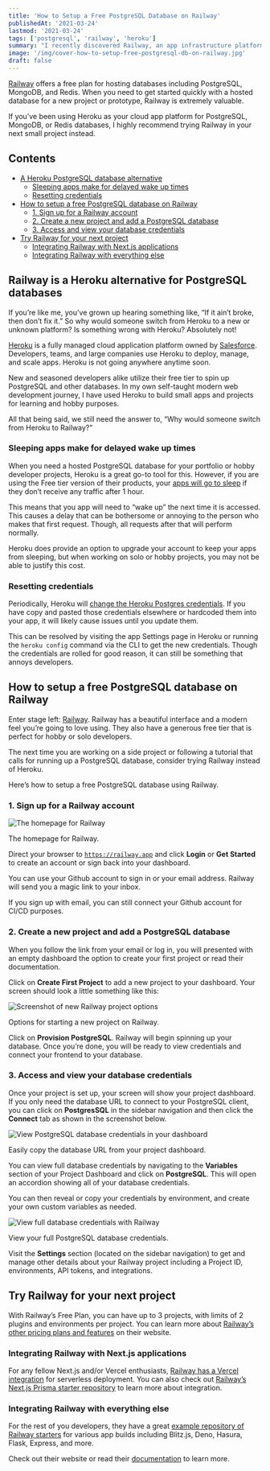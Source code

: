 ```yaml
---
title: 'How to Setup a Free PostgreSQL Database on Railway'
publishedAt: '2021-03-24'
lastmod: '2021-03-24'
tags: ['postgresql', 'railway', 'heroku']
summary: "I recently discovered Railway, an app infrastructure platform. Setup a free PostgreSQL database to use in your next project."
image: '/img/cover-how-to-setup-free-postgresql-db-on-railway.jpg'
draft: false
---
```


[Railway](https://railway.app/) offers a free plan for hosting databases including PostgreSQL, MongoDB, and Redis. When you need to get started quickly with a hosted database for a new project or prototype, Railway is extremely valuable.

If you’ve been using Heroku as your cloud app platform for PostgreSQL, MongoDB, or Redis databases, I highly recommend trying Railway in your next small project instead.

## Contents

- [A Heroku PostgreSQL database alternative](#railway-is-a-heroku-alternative-for-postgresql-databases)
  - [Sleeping apps make for delayed wake up times](#sleeping-apps-make-for-delayed-wake-up-times)
  - [Resetting credentials](#resetting-credentials)
- [How to setup a free PostgreSQL database on Railway](#how-to-setup-a-free-postgresql-database-on-railway)
  - [1. Sign up for a Railway account](#1-sign-up-for-a-railway-account)
  - [2. Create a new project and add a PostgreSQL database](#2-create-a-new-project-and-add-a-postgresql-database)
  - [3. Access and view your database credentials](#3-access-and-view-your-database-credentials)
- [Try Railway for your next project](#try-railway-for-your-next-project)
  - [Integrating Railway with Next.js applications](#integrating-railway-with-nextjs-applications)
  - [Integrating Railway with everything else](#integrating-railway-with-everything-else) 

## Railway is a Heroku alternative for PostgreSQL databases

If you’re like me, you’ve grown up hearing something like, “If it ain’t broke, then don’t fix it.” So why would someone switch from Heroku to a new or unknown platform? Is something wrong with Heroku? Absolutely not!

[Heroku](https://www.heroku.com/) is a fully managed cloud application platform owned by [Salesforce](https://www.salesforce.com/). Developers, teams, and large companies use Heroku to deploy, manage, and scale apps. Heroku is not going anywhere anytime soon.

New and seasoned developers alike utilize their free tier to spin up PostgreSQL and other databases. In my own self-taught modern web development journey, I have used Heroku to build small apps and projects for learning and hobby purposes.  

All that being said, we still need the answer to, “Why would someone switch from Heroku to Railway?”

### Sleeping apps make for delayed wake up times

When you need a hosted PostgreSQL database for your portfolio or hobby developer projects, Heroku is a great go-to tool for this. However, if you are using the Free tier version of their products, your [apps will go to sleep](https://blog.heroku.com/app_sleeping_on_heroku) if they don’t receive any traffic after 1 hour.

This means that you app will need to “wake up” the next time it is accessed. This causes a delay that can be bothersome or annoying to the person who makes that first request. Though, all requests after that will perform normally.

Heroku does provide an option to upgrade your account to keep your apps from sleeping, but when working on solo or hobby projects, you may not be able to justify this cost.

### Resetting credentials

Periodically, Heroku will [change the Heroku Postgres credentials](https://help.heroku.com/SMVK5PMS/why-have-my-heroku-postgres-credentials-changed). If you have copy and pasted those credentials elsewhere or hardcoded them into your app, it will likely cause issues until you update them.

This can be resolved by visiting the app Settings page in Heroku or running the `heroku config` command via the CLI to get the new credentials. Though the credentials are rolled for good reason, it can still be something that annoys developers.

##  How to setup a free PostgreSQL database on Railway

Enter stage left: [Railway](https://railway.app/). Railway has a beautiful interface and a modern feel you’re going to love using. They also have a generous free tier that is perfect for hobby or solo developers.

The next time you are working on a side project or following a tutorial that calls for running up a PostgreSQL database, consider trying Railway instead of Heroku.

Here’s how to setup a free PostgreSQL database using Railway.

### 1. Sign up for a Railway account

<Image
  alt="The homepage for Railway"
  src="/img/railway-homepage-screenshot.jpg"
  width={1200}
  height={528}
  priority
/>
<p className="text-sm italic text-center">The homepage for Railway.</p>


Direct your browser to [`https://railway.app`](https://railway.app/) and click **Login** or **Get Started** to create an account or sign back into your dashboard.

You can use your Github account to sign in or your email address. Railway will send you a magic link to your inbox.

If you sign up with email, you can still connect your Github account for CI/CD purposes.

### 2. Create a new project and add a PostgreSQL database
When you follow the link from your email or log in, you will presented with an empty dashboard the option to create your first project or read their documentation.

Click on **Create First Project** to add a new project to your dashboard. Your screen should look a little something like this:

<Image
  alt="Screenshot of new Railway project options"
  src="/img/new-railway-project-screenshot.jpg"
  width={1200}
  height={730}
  priority
/>
<p className="text-sm italic text-center">Options for starting a new project on Railway.</p>

Click on **Provision PostgreSQL**. Railway will begin spinning up your database. Once you’re done, you will be ready to view credentials and connect your frontend to your database.

### 3. Access and view your database credentials

Once your project is set up, your screen will show your project dashboard. If you only need the database URL to connect to your PostgreSQL client, you can click on **PostgresSQL** in the sidebar navigation and then click the **Connect** tab as shown in the screenshot below.

<Image
  alt="View PostgreSQL database credentials in your dashboard"
  src="/img/railway-db-credentials.jpg"
  width={1200}
  height={665}
  priority
/>
<p className="text-sm italic text-center">Easily copy the database URL from your project dashboard.</p>

You can view full database credentials by navigating to the **Variables** section of your Project Dashboard and click on **PostgreSQL**. This will open an accordion showing all of your database credentials.

You can then reveal or copy your credentials by environment, and create your own custom variables as needed.

<Image
  alt="View full database credentials with Railway"
  src="/img/full-database-credentials-from-railway.jpg"
  width={1200}
  height={593}
  priority
/>
<p className="text-sm italic text-center">View your full PostgreSQL database credentials.</p>

Visit the **Settings** section (located on the sidebar navigation) to get and manage other details about your Railway project including a Project ID, environments, API tokens, and integrations.

## Try Railway for your next project

With Railway’s Free Plan, you can have up to 3 projects, with limits of 2 plugins and environments per project. You can learn more about [Railway’s other pricing plans and features](https://railway.app/pricing) on their website.

### Integrating Railway with Next.js applications

For any fellow Next.js and/or Vercel enthusiasts, [Railway has a Vercel integration](https://docs.railway.app/deployment/serverless) for serverless deployment. You can also check out [Railway’s Next.js Prisma starter repository](https://github.com/railwayapp/starters/tree/master/examples/nextjs-prisma) to learn more about integration.

### Integrating Railway with everything else

For the rest of you developers, they have a great [example repository of Railway starters](https://github.com/railwayapp/starters/tree/master/examples) for various app builds including Blitz.js, Deno, Hasura, Flask, Express, and more.

Check out their website or read their [documentation](https://docs.railway.app/getting-started) to learn more.